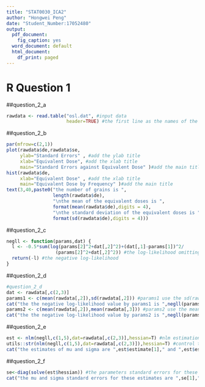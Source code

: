 ```yaml
---
title: "STAT0030_ICA2"
author: "Hongwei Peng"
date: "Student_Number:17052480"
output:
  pdf_document: 
    fig_caption: yes
  word_document: default
  html_document:
    df_print: paged
---
```


# R Question 1
##question_2_a
```R
rawdata <- read.table("osl.dat", #input data
                      header=TRUE) #the first line as the names of the variables 
```
##question_2_b
```R
par(mfrow=c(2,1))
plot(rawdata$de,rawdata$se,
     ylab="Standard Errors" , #add the ylab title
     xlab="Equivalent Dose", #add the xlab title
     main="Standard Errors against Equivalent Dose" )#add the main title
hist(rawdata$de,
     xlab="Equivalent Dose" , #add the xlab title
     main="Equivalent Dose by Frequency" )#add the main title
text(3,40,paste0("the number of grains is ",
                 length(rawdata$de),
                 "\nthe mean of the equivalent doses is ",
                 format(mean(rawdata$de),digits = 4),
                 "\nthe standard deviation of the equivalent doses is ",
                 format(sd(rawdata$de),digits = 4)))
```

##question_2_c

```R
negll <- function(params,dat) {
  l <- -0.5*sum(log(params[2]^2+dat[,2]^2)+(dat[,1]-params[1])^2/
                  (params[2]^2+dat[,2]^2)) #the log-likelihood omitting the constant term
  return(-l) #the negative log-likelihood
}
```
##question_2_d
```R
#question_2_d
dat <- rawdata[,c(2,3)]
params1 <- c(mean(rawdata[,2]),sd(rawdata[,2])) #params1 use the sd(rawdata[,2])
cat("the the negative log-likelihood value by params1 is ",negll(params1,dat))
params2 <- c(mean(rawdata[,2]),mean(rawdata[,3])) #params2 use the mean(rawdata[,3])
cat("the the negative log-likelihood value by params2 is ",negll(params2,dat))
```
##question_2_e
```R
est <- nlm(negll,c(1,5),dat=rawdata[,c(2,3)],hessian=T) #nlm estimation
utils::str(nlm(negll,c(1,5),dat=rawdata[,c(2,3)]),hessian=T) #control the output
cat("the estimates of mu and sigma are ",est$estimate[1]," and ",est$estimate[2])
```
##question_2_f
```R
se<-diag(solve(est$hessian)) #the parameters standard errors for these estimates
cat("the mu and sigma standard errors for these estimates are ",se[1]," and ",se[2])
```